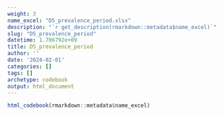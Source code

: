 ```yaml
---
weight: 3
name_excel: "D5_prevalence_period.xlsx"
description: "`r get_description(rmarkdown::metadata$name_excel)`"
slug: "D5_prevalence_period"
datetime: 1.706792e+09
title: D5_prevalence_period
author: ''
date: '2024-02-01'
categories: []
tags: []
archetype: codebook
output: html_document
---
```


```r
html_codebook(rmarkdown::metadata$name_excel)
```
